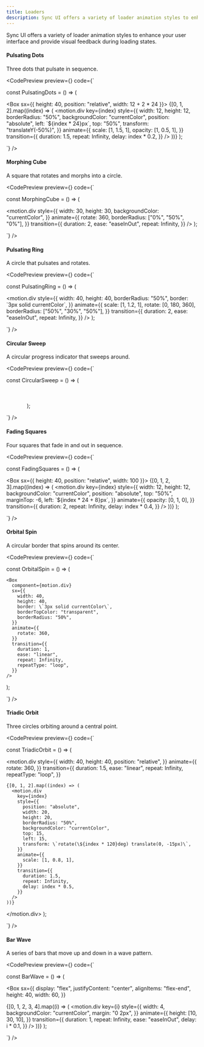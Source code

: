 ```yaml
---
title: Loaders
description: Sync UI offers a variety of loader animation styles to enhance your user interface.
---
```


Sync UI offers a variety of loader animation styles to enhance your user interface and provide visual feedback during loading states.

#### Pulsating Dots

Three dots that pulsate in sequence.

<CodePreview
  preview={<LoaderVariants variant="pulsatingDots" />}
  code={`

const PulsatingDots = () => (

  <Box sx={{ height: 40, position: "relative", width: 12 + 2 * 24 }}>
    {[0, 1, 2].map((index) => (
      <motion.div
        key={index}
        style={{
          width: 12,
          height: 12,
          borderRadius: "50%",
          backgroundColor: "currentColor",
          position: "absolute",
          left: \`\${index * 24}px\`,
          top: "50%",
          transform: "translateY(-50%)",
        }}
        animate={{
          scale: [1, 1.5, 1],
          opacity: [1, 0.5, 1],
        }}
        transition={{
          duration: 1.5,
          repeat: Infinity,
          delay: index * 0.2,
        }}
      />
    ))}
  </Box>
);

`}
/>

#### Morphing Cube

A square that rotates and morphs into a circle.

<CodePreview
  preview={<LoaderVariants variant="morphingCube" />}
  code={`

const MorphingCube = () => (

<motion.div
  style={{
    width: 30,
    height: 30,
    backgroundColor: "currentColor",
  }}
  animate={{
    rotate: 360,
    borderRadius: ["0%", "50%", "0%"],
  }}
  transition={{
    duration: 2,
    ease: "easeInOut",
    repeat: Infinity,
  }}
/>
);

`}
/>

#### Pulsating Ring

A circle that pulsates and rotates.

<CodePreview
  preview={<LoaderVariants variant="pulsatingRing" />}
  code={`

const PulsatingRing = () => (

  <motion.div
    style={{
      width: 40,
      height: 40,
      borderRadius: "50%",
      border: \`3px solid currentColor\`,
    }}
    animate={{
      scale: [1, 1.2, 1],
      rotate: [0, 180, 360],
      borderRadius: ["50%", "30%", "50%"],
    }}
    transition={{
      duration: 2,
      ease: "easeInOut",
      repeat: Infinity,
    }}
  />
);

`}
/>

#### Circular Sweep

A circular progress indicator that sweeps around.

<CodePreview
  preview={<LoaderVariants variant="circularSweep" />}
  code={`

const CircularSweep = () => (

<svg width="50" height="50" viewBox="0 0 50 50">
  <motion.circle
    cx="25"
    cy="25"
    r="20"
    stroke="currentColor"
    strokeWidth="4"
    fill="transparent"
    strokeDasharray="126"
    strokeDashoffset="126"
    animate={{
      strokeDashoffset: [126, 0],
    }}
    transition={{
      duration: 2,
      ease: "easeInOut",
      repeat: Infinity,
    }}
  />
</svg>
);

`}
/>

#### Fading Squares

Four squares that fade in and out in sequence.

<CodePreview
  preview={<LoaderVariants variant="fadingSquares" />}
  code={`

const FadingSquares = () => (

  <Box sx={{ height: 40, position: "relative", width: 100 }}>
    {[0, 1, 2, 3].map((index) => (
      <motion.div
        key={index}
        style={{
          width: 12,
          height: 12,
          backgroundColor: "currentColor",
          position: "absolute",
          top: "50%",
          marginTop: -6,
          left: \`\${index * 24 + 8}px\`,
        }}
        animate={{
          opacity: [0, 1, 0],
        }}
        transition={{
          duration: 2,
          repeat: Infinity,
          delay: index * 0.4,
        }}
      />
    ))}
  </Box>
);

`}
/>

#### Orbital Spin

A circular border that spins around its center.

<CodePreview
  preview={<LoaderVariants variant="orbitalSpin" />}
  code={`

const OrbitalSpin = () => (

    <Box
      component={motion.div}
      sx={{
        width: 40,
        height: 40,
        border: \`3px solid currentColor\`,
        borderTopColor: "transparent",
        borderRadius: "50%",
      }}
      animate={{
        rotate: 360,
      }}
      transition={{
        duration: 1,
        ease: "linear",
        repeat: Infinity,
        repeatType: "loop",
      }}
    />

);

`}
/>

#### Triadic Orbit

Three circles orbiting around a central point.

<CodePreview
  preview={<LoaderVariants variant="triadicOrbit" />}
  code={`

const TriadicOrbit = () => (

  <motion.div
    style={{
      width: 40,
      height: 40,
      position: "relative",
    }}
    animate={{
      rotate: 360,
    }}
    transition={{
      duration: 1.5,
      ease: "linear",
      repeat: Infinity,
      repeatType: "loop",
    }}
  >
    {[0, 1, 2].map((index) => (
      <motion.div
        key={index}
        style={{
          position: "absolute",
          width: 20,
          height: 20,
          borderRadius: "50%",
          backgroundColor: "currentColor",
          top: 15,
          left: 15,
          transform: \`rotate(\${index * 120}deg) translate(0, -15px)\`,
        }}
        animate={{
          scale: [1, 0.8, 1],
        }}
        transition={{
          duration: 1.5,
          repeat: Infinity,
          delay: index * 0.5,
        }}
      />
    ))}
  </motion.div>
);

`}
/>

#### Bar Wave

A series of bars that move up and down in a wave pattern.

<CodePreview
  preview={<LoaderVariants variant="barWave" />}
  code={`

const BarWave = () => (

<Box
  sx={{
    display: "flex",
    justifyContent: "center",
    alignItems: "flex-end",
    height: 40,
    width: 60,
  }}
>
  {[0, 1, 2, 3, 4].map((i) => (
    <motion.div
      key={i}
      style={{
        width: 4,
        backgroundColor: "currentColor",
        margin: "0 2px",
      }}
      animate={{
        height: [10, 30, 10],
      }}
      transition={{
        duration: 1,
        repeat: Infinity,
        ease: "easeInOut",
        delay: i * 0.1,
      }}
    />
  ))}
</Box>
);

`}
/>
